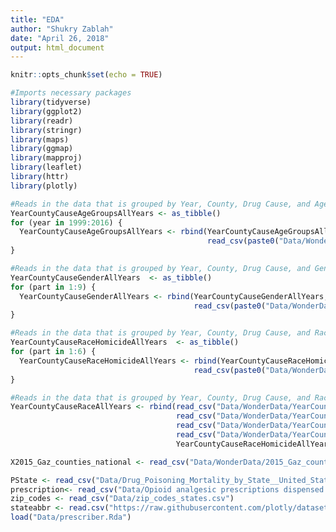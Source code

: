 ```yaml
---
title: "EDA"
author: "Shukry Zablah"
date: "April 26, 2018"
output: html_document
---
```


```r
knitr::opts_chunk$set(echo = TRUE)
```

```r
#Imports necessary packages
library(tidyverse)
library(ggplot2)
library(readr)
library(stringr)
library(maps)
library(ggmap)
library(mapproj)
library(leaflet)
library(httr)
library(plotly)
```

```r
#Reads in the data that is grouped by Year, County, Drug Cause, and Age Groups for 1999-2016
YearCountyCauseAgeGroupsAllYears <- as_tibble()
for (year in 1999:2016) {
  YearCountyCauseAgeGroupsAllYears <- rbind(YearCountyCauseAgeGroupsAllYears,
                                            read_csv(paste0("Data/WonderData/YearCountyCauseAgeGroups",year,".csv")))
}
```

```r
#Reads in the data that is grouped by Year, County, Drug Cause, and Gender for 1999-2016
YearCountyCauseGenderAllYears  <- as_tibble()
for (part in 1:9) {
  YearCountyCauseGenderAllYears <- rbind(YearCountyCauseGenderAllYears,
                                         read_csv(paste0("Data/WonderData/YearCountyCauseGender10States",part,".csv")))
}
```

```r
#Reads in the data that is grouped by Year, County, Drug Cause, and Race for 1999-2016
YearCountyCauseRaceHomicideAllYears  <- as_tibble()
for (part in 1:6) {
  YearCountyCauseRaceHomicideAllYears <- rbind(YearCountyCauseRaceHomicideAllYears,
                                         read_csv(paste0("Data/WonderData/YearCountyCauseRaceHomicideAllYears10States",part,".csv")))
}

#Reads in the data that is grouped by Year, County, Drug Cause, and Race for 1999-2016
YearCountyCauseRaceAllYears <- rbind(read_csv("Data/WonderData/YearCountyCauseRaceUndeterminedAllYears.csv"),
                                     read_csv("Data/WonderData/YearCountyCauseRaceSuicidesAllYears.csv"),
                                     read_csv("Data/WonderData/YearCountyCauseRaceUnintentional1999-2007.csv"),
                                     read_csv("Data/WonderData/YearCountyCauseRaceUnintentional2008-2016.csv"),
                                     YearCountyCauseRaceHomicideAllYears)
```

```r
X2015_Gaz_counties_national <- read_csv("Data/WonderData/2015_Gaz_counties_national.csv")
```

```r
PState <- read_csv("Data/Drug_Poisoning_Mortality_by_State__United_States.csv")
prescription<- read_csv("Data/Opioid analgesic prescriptions dispensed from US retail pharmacies, Q4 2009-Q2 2015.csv")
zip_codes <- read_csv("Data/zip_codes_states.csv")
stateabbr <- read.csv("https://raw.githubusercontent.com/plotly/datasets/master/2011_us_ag_exports.csv")
load("Data/prescriber.Rda")
```
